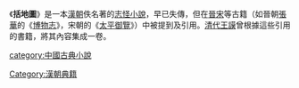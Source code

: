 《'''括地圖'''》是一本[[漢朝|漢朝]]佚名著的[[志怪小說|志怪小說]]，早已失傳，但在[[晉朝|晉]][[宋朝|宋]]等古籍（如晉朝[[張華|張華]]的《[[博物志_(張華)|博物志]]》，宋朝的《[[太平御覽|太平御覽]]》）中被提到及引用。[[清代|清代]][[王謨|王謨]]曾根據這些引用的書籍，將其內容集成一卷。

[[category:中國古典小說|category:中國古典小說]]
[[Category:漢朝典籍|Category:漢朝典籍]]